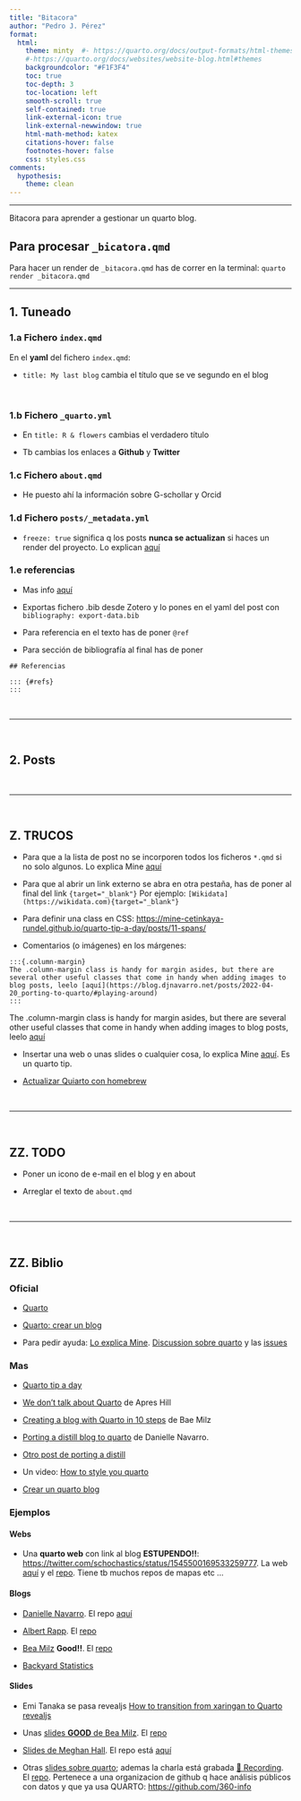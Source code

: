 ```yaml
---
title: "Bitacora"
author: "Pedro J. Pérez"
format: 
  html:
    theme: minty  #- https://quarto.org/docs/output-formats/html-themes.html
    #-https://quarto.org/docs/websites/website-blog.html#themes
    backgroundcolor: "#F1F3F4"
    toc: true
    toc-depth: 3
    toc-location: left
    smooth-scroll: true
    self-contained: true
    link-external-icon: true
    link-external-newwindow: true
    html-math-method: katex
    citations-hover: false
    footnotes-hover: false
    css: styles.css
comments:
  hypothesis: 
    theme: clean
---
```


------------------------------------------------------------------------

Bitacora para aprender a gestionar un quarto blog.

::: {.callout-important collapse="false" appearance="default" icon="true"}
## Para procesar `_bicatora.qmd`

Para hacer un render de `_bitacora.qmd` has de correr en la terminal: `quarto render _bitacora.qmd`
:::

------------------------------------------------------------------------

## 1. Tuneado

### 1.a Fichero `index.qmd`

En el **yaml** del fichero `index.qmd`:

-   `title: My last blog` cambia el título que se ve segundo en el blog

<br>

### 1.b Fichero `_quarto.yml`

-   En `title: R & flowers` cambias el verdadero título

-   Tb cambias los enlaces a **Github** y **Twitter**

### 1.c Fichero `about.qmd`

-   He puesto ahí la información sobre G-schollar y Orcid


### 1.d Fichero `posts/_metadata.yml`

- `freeze: true` significa q los posts **nunca se actualizan** si haces un render del proyecto. Lo explican [aquí](https://quarto.org/docs/projects/code-execution.html#freeze)


### 1.e referencias

- Mas info [aquí](https://quarto.org/docs/authoring/footnotes-and-citations.html)

- Exportas fichero .bib desde Zotero y lo pones en el yaml del post con `bibliography: export-data.bib`

- Para referencia en el texto has de poner `@ref` 

- Para sección de bibliografía al final has de poner

```
## Referencias

::: {#refs}
:::
```



<br>

------------------------------------------------------------------------

<br>

## 2. Posts

<br>

------------------------------------------------------------------------

<br>

## Z. TRUCOS

-   Para que a la lista de post no se incorporen todos los ficheros `*.qmd` si no solo algunos. Lo explica Mine [aquí](https://mine-cetinkaya-rundel.github.io/quarto-tip-a-day/posts/06-listing-contents/){target="_blank"}

-   Para que al abrir un link externo se abra en otra pestaña, has de poner al final del link `{target="_blank"}` Por ejemplo: `[Wikidata](https://wikidata.com){target="_blank"}`

-   Para definir una class en CSS: <https://mine-cetinkaya-rundel.github.io/quarto-tip-a-day/posts/11-spans/>

-   Comentarios (o imágenes) en los márgenes:

```{=html}
<!-- -->
```
    :::{.column-margin}
    The .column-margin class is handy for margin asides, but there are several other useful classes that come in handy when adding images to blog posts, leelo [aquí](https://blog.djnavarro.net/posts/2022-04-20_porting-to-quarto/#playing-around)
    :::

::: column-margin
The .column-margin class is handy for margin asides, but there are several other useful classes that come in handy when adding images to blog posts, leelo [aquí](https://blog.djnavarro.net/posts/2022-04-20_porting-to-quarto/#playing-around)
:::

-   Insertar una web o unas slides o cualquier cosa, lo explica Mine [aquí](https://mine-cetinkaya-rundel.github.io/quarto-tip-a-day/posts/12-html-block/). Es un quarto tip.


- [Actualizar Quiarto con homebrew](https://mine-cetinkaya-rundel.github.io/quarto-tip-a-day/posts/13-homebrew/)

<br>

------------------------------------------------------------------------

<br>

## ZZ. TODO

-   Poner un icono de e-mail en el blog y en about

-   Arreglar el texto de `about.qmd`

<br>

------------------------------------------------------------------------

<br>

## ZZ. Biblio

### Oficial

- [Quarto](https://quarto.org/){target="_blank"}

- [Quarto: crear un blog](https://quarto.org/docs/websites/website-blog.html){target="_blank"}

- Para pedir ayuda: [Lo explica Mine](https://mine-cetinkaya-rundel.github.io/quarto-tip-a-day/posts/15-help/). [Discussion sobre quarto](https://github.com/quarto-dev/quarto-cli/discussions)  y las [issues](https://github.com/quarto-dev/quarto-cli/issues)

### Mas

-   [Quarto tip a day](https://mine-cetinkaya-rundel.github.io/quarto-tip-a-day){target="_blank"}

-   [We don't talk about Quarto](https://www.apreshill.com/blog/2022-04-we-dont-talk-about-quarto/){target="_blank"} de Apres Hill

-   [Creating a blog with Quarto in 10 steps](https://beamilz.com/posts/2022-06-05-creating-a-blog-with-quarto/en/){target="_blank"} de Bae Milz

-   [Porting a distill blog to quarto](https://blog.djnavarro.net/posts/2022-04-20_porting-to-quarto/){target="_blank"} de Danielle Navarro.

-   [Otro post de porting a distill](https://michaeldewittjr.com/programming/2022-06-05-moving-to-quarto/index.html){target="_blank"}

-   Un video: [How to style you quarto](https://www.youtube.com/watch?v=ErRX8plZpQE){target="_blank"}

-   [Crear un quarto blog](https://www.backyardstats.org/posts/create-quarto-blog/){target="_blank"}

### Ejemplos

#### Webs

-   Una **quarto web** con link al blog **ESTUPENDO!!**: <https://twitter.com/schochastics/status/1545500169533259777>. La web [aquí](https://www.mr.schochastics.net/){target="_blank"} y el [repo](https://github.com/schochastics/quarto-schochastics). Tiene tb muchos repos de mapas etc ...

#### Blogs

- [Danielle Navarro](https://blog.djnavarro.net/). El repo [aquí](https://github.com/djnavarro/quarto-blog)

-   [Albert Rapp](https://twitter.com/rappa753/status/1531692573126959106){target="_blank"}. El [repo](https://github.com/AlbertRapp/quarto_bottomup_blog){target="_blank"}

-   [Bea Milz](https://beamilz.com/){target="_blank"} **Good!!**. El [repo](https://github.com/beatrizmilz/blog-en){target="_blank"}

-   [Backyard Statistics](https://www.backyardstats.org/){target="_blank"}

#### Slides

- Emi Tanaka se pasa revealjs [How to transition from xaringan to Quarto revealjs](https://emitanaka.org/posts/2022-07-11-transitioning-from-xaringan-to-quarto-revealjs/)

-   Unas [slides **GOOD** de Bea Milz](https://beatrizmilz.github.io/2022-SER-quarto/#/){target="_blank"}. El [repo](https://github.com/beatrizmilz/2022-SER-quarto){target="_blank"}

- [Slides de Meghan Hall](https://meghan.rbind.io/blog/quarto-slides/). El repo está [aquí]()

-   Otras [slides sobre quarto](https://runapp2022.talks.jamesgoldie.dev){target="_blank"}; ademas la charla está grabada [🎥 Recording](https://lnkd.in/dqEsKekr){target="_blank"}. El [repo](https://github.com/jimjam-slam/talk-runapp-quarto-2022){target="_blank"}. Pertenece a una organizacion de github q hace análisis públicos con datos y que ya usa QUARTO: <https://github.com/360-info>
